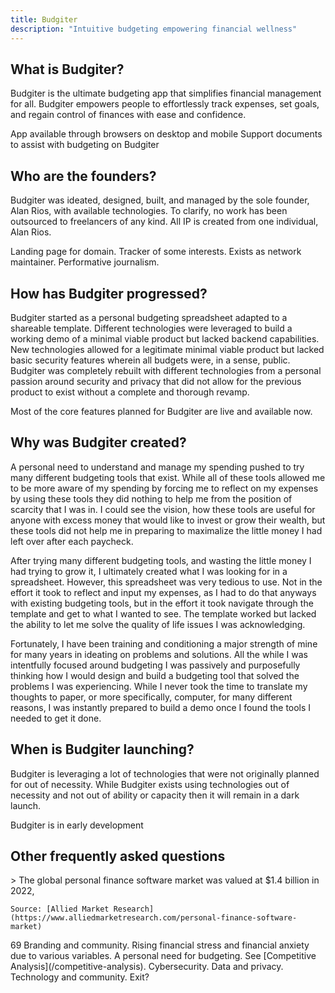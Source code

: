```yaml
---
title: Budgiter
description: "Intuitive budgeting empowering financial wellness"
---
```


## What is Budgiter?

Budgiter is the ultimate budgeting app that simplifies financial management for all. Budgiter empowers people to effortlessly track expenses, set goals, and regain control of finances with ease and confidence.

<CardGroup cols={2}>
  <Card
    title="Web App"
    icon="window"
    href="https://app.budgiter.com/"
  >
    App available through browsers on desktop and mobile
  </Card>
  <Card
    title="Knowledge Base"
    icon="book"
    href="https://support.budgiter.com/"
  >
    Support documents to assist with budgeting on Budgiter
  </Card>
</CardGroup>

## Who are the founders?

Budgiter was ideated, designed, built, and managed by the sole founder, Alan Rios, with available technologies. To clarify, no work has been outsourced to freelancers of any kind. All IP is created from one individual, Alan Rios. 

<CardGroup cols={2}>
  <Card
    title="Personal Page"
    icon="house"
    href="https://alanrrios.com/"
  >
    Landing page for domain.
  </Card>
  <Card
    title="GitHub"
    icon="github"
    href="https://github.com/alanrrios/"
  >
    Tracker of some interests.
  </Card>
  <Card
    title="LinkedIn"
    icon="linkedin"
    href="https://linkedin.com/in/alanrrios/"
  >
    Exists as network maintainer.
  </Card>
  <Card
    title="Twitter"
    icon="twitter"
    href="https://twitter.com/alanrrios/"
  >
    Performative journalism.
  </Card>
</CardGroup>

## How has Budgiter progressed?

<Steps>
  <Step title="Spreadsheet Template">
    Budgiter started as a personal budgeting spreadsheet adapted to a shareable template.
  </Step>
  <Step title="Minimal Viable Demo">
    Different technologies were leveraged to build a working demo of a minimal viable product but lacked backend capabilities.
  </Step>
  <Step title="Minimal Viable Product">
    New technologies allowed for a legitimate minimal viable product but lacked basic security features wherein all budgets were, in a sense, public.
  </Step>
  <Step title="Alpha / Beta">
    Budgiter was completely rebuilt with different technologies from a personal passion around security and privacy that did not allow for the previous product to exist without a complete and thorough revamp.
  </Step>
</Steps>

Most of the <Tooltip tip="minimal viable product features">core features</Tooltip> planned for Budgiter are live and available now. 

## Why was Budgiter created?

A personal need to understand and manage my spending pushed to try many different budgeting tools that exist. While all of these tools allowed me to be more aware of my spending by forcing me to reflect on my expenses by using these tools they did nothing to help me from the position of scarcity that I was in. I could see the vision, how these tools are useful for anyone with excess money that would like to invest or grow their wealth, but these tools did not help me in preparing to maximalize the little money I had left over after each paycheck. 

After trying many different budgeting tools, and wasting the little money I had trying to grow it, I ultimately created what I was looking for in a spreadsheet. However, this spreadsheet was very tedious to use. Not in the effort it took to reflect and input my expenses, as I had to do that anyways with existing budgeting tools, but in the effort it took navigate through the template and get to what I wanted to see. The template worked but lacked the ability to let me solve the quality of life issues I was acknowledging. 

Fortunately, I have been training and conditioning a major strength of mine for many years in ideating on problems and solutions. All the while I was intentfully focused around budgeting I was passively and purposefully thinking how I would design and build a budgeting tool that solved the problems I was experiencing. While I never took the time to translate my thoughts to paper, or more specifically, computer, for many different reasons, I was instantly prepared to build a demo once I found the tools I needed to get it done. 

## When is Budgiter launching?

Budgiter is leveraging a lot of technologies that were not originally planned for out of necessity. While Budgiter exists using technologies out of necessity and not out of ability or capacity then it will remain in a dark launch. 

<Note>Budgiter is in early development</Note>

## Other frequently asked questions 

<AccordionGroup>

  <Accordion title="How big is the market opportunity?">
    > The global personal finance software market was valued at $1.4 billion in 2022,
    
    Source: [Allied Market Research](https://www.alliedmarketresearch.com/personal-finance-software-market)
  </Accordion>

  <Accordion title="What percentage of the market share do you hope to get?">
    69
  </Accordion>

  <Accordion title="What is your PR strategy?">
    Branding and community. 
  </Accordion>

  <Accordion title="Why is this the right time for this product or service?">
    Rising financial stress and financial anxiety due to various variables. 
  </Accordion>

  <Accordion title="What experience do you have in this industry?">
    A personal need for budgeting.
  </Accordion>

  <Accordion title="Who are your competitors?">
    See [Competitive Analysis](/competitive-analysis).
  </Accordion>

  <Accordion title="What legal risks do you see?">
    Cybersecurity. 
  </Accordion>

  <Accordion title="What regulatory risks could impact this business?">
    Data and privacy.
  </Accordion>

  <Accordion title="What assets will be invested in with this capital?">
    Technology and community.
  </Accordion>

  <Accordion title="Who do you imagine will help you exit?">
    Exit?
  </Accordion>

</AccordionGroup>
